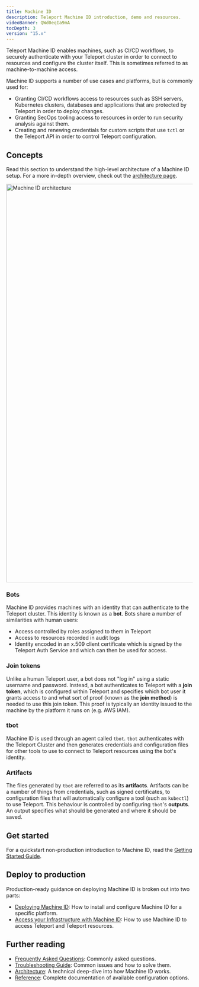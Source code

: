 ```yaml
---
title: Machine ID
description: Teleport Machine ID introduction, demo and resources.
videoBanner: QWd0eqIa9mA
tocDepth: 3
version: "15.x"
---
```


Teleport Machine ID enables machines, such as CI/CD workflows, to securely
authenticate with your Teleport cluster in order to connect to resources and
configure the cluster itself. This is sometimes referred to as
machine-to-machine access.

Machine ID supports a number of use cases and platforms, but is commonly used
for:

- Granting CI/CD workflows access to resources such as SSH servers,
  Kubernetes clusters, databases and applications that are protected by Teleport
  in order to deploy changes.
- Granting SecOps tooling access to resources in order to run security analysis
  against them.
- Creating and renewing credentials for custom scripts that use `tctl` or
  the Teleport API in order to control Teleport configuration.

## Concepts

Read this section to understand the high-level architecture of a Machine ID
setup. For a more in-depth overview, check out the [architecture
page](/docs/machine-id/architecture).

<img src="/assets/architecture-diagram-882b017810.png" alt="Machine ID architecture" width="2931" height="1076" />

### Bots

Machine ID provides machines with an identity that can authenticate to the
Teleport cluster. This identity is known as a **bot**. Bots share a number of
similarities with human users:

- Access controlled by roles assigned to them in Teleport
- Access to resources recorded in audit logs
- Identity encoded in an x.509 client certificate which is signed by the
  Teleport Auth Service and which can then be used for access.

### Join tokens

Unlike a human Teleport user, a bot does not "log in" using a static username
and password. Instead, a bot authenticates to Teleport with a **join token**,
which is configured within Teleport and specifies which bot user it grants
access to and what sort of proof (known as the **join method**) is needed to use
this join token. This proof is typically an identity issued to the machine by
the platform it runs on (e.g. AWS IAM).

### tbot

Machine ID is used through an agent called `tbot`. `tbot` authenticates with the
Teleport Cluster and then generates credentials and configuration files for
other tools to use to connect to Teleport resources using the bot's identity.

### Artifacts

The files generated by `tbot` are referred to as its **artifacts**. Artifacts
can be a number of things from credentials, such as signed certificates, to
configuration files that will automatically configure a tool (such as `kubectl`)
to use Teleport. This behaviour is controlled by configuring `tbot`'s
**outputs**. An output specifies what should be generated and where it should be
saved.

## Get started

For a quickstart non-production introduction to Machine ID, read the
[Getting Started Guide](/docs/machine-id/getting-started).

## Deploy to production

Production-ready guidance on deploying Machine ID is broken out into two parts:

- [Deploying Machine ID](/docs/machine-id/deployment): How to install and configure
  Machine ID for a specific platform.
- [Access your Infrastructure with Machine ID](/docs/machine-id/access-guides): How to use Machine ID to access
  Teleport and Teleport resources.

## Further reading

- [Frequently Asked Questions](/docs/machine-id/faq): Commonly asked questions.
- [Troubleshooting Guide](/docs/machine-id/troubleshooting): Common issues and how to solve
  them.
- [Architecture](/docs/machine-id/architecture): A technical deep-dive into how Machine ID
  works.
- [Reference](/docs/machine-id/reference): Complete documentation of available
  configuration options.

